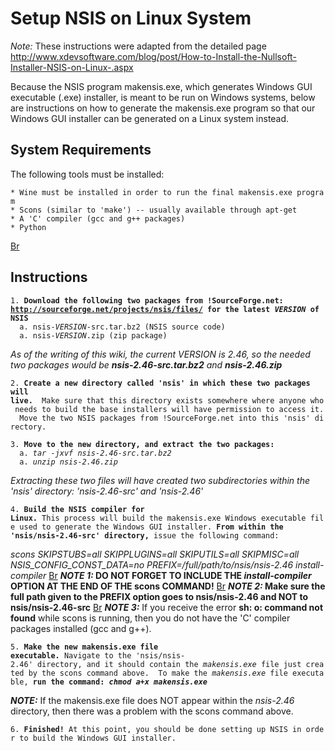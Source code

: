 = Setup NSIS on Linux System =
''Note:'' These instructions were adapted from the detailed page http://www.xdevsoftware.com/blog/post/How-to-Install-the-Nullsoft-Installer-NSIS-on-Linux-.aspx

Because the NSIS program makensis.exe, which generates Windows GUI executable (.exe) installer, is meant to be run on Windows systems, below are instructions on how to generate the makensis.exe program so that our Windows GUI installer can be generated on a Linux system instead.

== System Requirements ==
The following tools must be installed:
 * Wine must be installed in order to run the final makensis.exe program
 * Scons (similar to 'make') -- usually available through apt-get
 * A 'C' compiler (gcc and g++ packages)
 * Python

[[Br]]

== Instructions ==

 1. '''Download the following two packages from !SourceForge.net: http://sourceforge.net/projects/nsis/files/ for the latest ''VERSION'' of NSIS'''
   a. nsis-''VERSION''-src.tar.bz2 (NSIS source code)
   a. nsis-''VERSION''.zip (zip package)
''As of the writing of this wiki, the current VERSION is 2.46, so the needed two packages would be '''nsis-2.46-src.tar.bz2''' and '''nsis-2.46.zip'''''

 2. '''Create a new directory called 'nsis' in which these two packages will live.'''  Make sure that this directory exists somewhere where anyone who needs to build the base installers will have permission to access it.  Move the two NSIS packages from !SourceForge.net into this 'nsis' directory.

 3. '''Move to the new directory, and extract the two packages:'''
   a. ''tar -jxvf nsis-2.46-src.tar.bz2''
   a. ''unzip nsis-2.46.zip''
''Extracting these two files will have created two subdirectories within the 'nsis' directory: 'nsis-2.46-src' and 'nsis-2.46' ''

 4. '''Build the NSIS compiler for Linux.''' This process will build the makensis.exe Windows executable file used to generate the Windows GUI installer. '''From within the 'nsis/nsis-2.46-src' directory,''' issue the following command:
''scons SKIPSTUBS=all SKIPPLUGINS=all SKIPUTILS=all SKIPMISC=all NSIS_CONFIG_CONST_DATA=no PREFIX=/full/path/to/nsis/nsis-2.46 install-compiler''
[[Br]]
'''''NOTE 1:'' DO NOT FORGET TO INCLUDE THE ''install-compiler'' OPTION AT THE END OF THE scons COMMAND! '''
[[Br]]
'''''NOTE 2:'' Make sure the full path given to the PREFIX option goes to nsis/nsis-2.46 and NOT to nsis/nsis-2.46-src'''
[[Br]]
'''''NOTE 3:''''' If you receive the error '''sh: o: command not found''' while scons is running, then you do not have the 'C' compiler packages installed (gcc and g++).

 5. '''Make the new makensis.exe file executable.''' Navigate to the 'nsis/nsis-2.46' directory, and it should contain the ''makensis.exe'' file just created by the scons command above.  To make the ''makensis.exe'' file executable, '''run the command: ''chmod a+x makensis.exe'''''
'''''NOTE:''''' If the makensis.exe file does NOT appear within the ''nsis-2.46'' directory, then there was a problem with the scons command above.

 6. '''Finished! ''' At this point, you should be done setting up NSIS in order to build the Windows GUI installer.